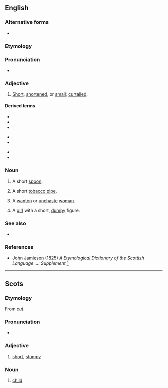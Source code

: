 ==English==

===Alternative forms===
* {{l|en|cuttie}}

===Etymology===
{{suffix|en|cut|y}}

===Pronunciation===
* {{IPA|/ˈkʌti/|lang=en}}

===Adjective===
{{en-adj}}

# {{lb|en|Scotland|Northern England}} [[short|Short]], [[shortened]], or [[small]]; [[curtailed]].

====Derived terms====
{{top3}}
* {{l|en|cutty grass}}
* {{l|en|cutty-brown}}
* {{l|en|cutty-gun}}
{{mid3}}
* {{l|en|cutty-hare}}
* {{l|en|cuttymum}}
{{mid3}}
* {{l|en|cutty-stoup}}
* {{l|en|cutty-quean}}
{{bottom}}

===Noun===
{{en-noun|cutties}}

# {{lb|en|Scotland}} A short [[spoon]].
# {{lb|en|Scotland}} A short [[tobacco pipe]].
#: {{rfquotek|lang=en|Ramsay}}
# {{lb|en|Scotland|archaic}} A [[wanton]] or [[unchaste]] [[woman]].
#: {{rfquotek|lang=en|Sir Walter Scott}}
# {{lb|en|Scotland|archaic}} A [[girl]] with a short, [[dumpy]] figure.

===See also===
* {{l|en|cutty grass}}

===References===
* John Jamieson (1825) ''A Etymological Dictionary of the Scottish Language ...: Supplement'' [http://books.google.com/books?id=UGAJAAAAQAAJ&dq=cutty+cuttie&lr=&source=gbs_summary_s&cad=0]

----

==Scots==

===Etymology===
From ''[[cut]]''.

===Pronunciation===
* {{IPA|/ˈkʌtɪ/|/ˈkʌti/|lang=sco}}

===Adjective===
{{sco-adj}}

# [[short]], [[stumpy]]

===Noun===
{{sco-noun|cutties}}

# {{lb|sco|archaic}} [[child]]